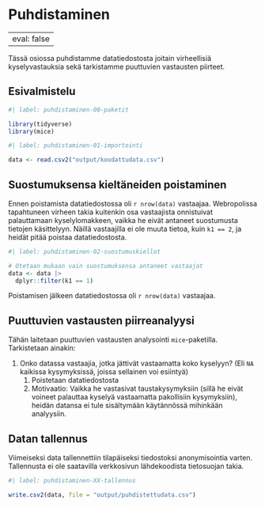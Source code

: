# Puhdistaminen {#sec-puhdistaminen}

---
eval: false
---

Tässä osiossa puhdistamme datatiedostosta joitain virheellisiä kyselyvastauksia sekä tarkistamme puuttuvien vastausten piirteet.

## Esivalmistelu {#sec-puhdistaminen-esivalmistelu}

```r
#| label: puhdistaminen-00-paketit

library(tidyverse)
library(mice)

```

```r
#| label: puhdistaminen-01-importointi

data <- read.csv2("output/koodattudata.csv")

```

## Suostumuksensa kieltäneiden poistaminen {#sec-puhdistaminen-suostumuskiellot}

Ennen poistamista datatiedostossa oli `r nrow(data)` vastaajaa. Webropolissa tapahtuneen virheen takia kuitenkin osa vastaajista onnistuivat palauttamaan kyselylomakkeen, vaikka he eivät antaneet suostumusta tietojen käsittelyyn. Näillä vastaajilla ei ole muuta tietoa, kuin `k1 == 2`, ja heidät pitää poistaa datatiedostosta.

```r
#| label: puhdistaminen-02-suostumuskiellot

# Otetaan mukaan vain suostumuksensa antaneet vastaajat
data <- data |>
  dplyr::filter(k1 == 1)

```

Poistamisen jälkeen datatiedostossa oli `r nrow(data)` vastaajaa.

## Puuttuvien vastausten piirreanalyysi {#sec-puhdistaminen-puuttuvat}

Tähän laitetaan puuttuvien vastausten analysointi `mice`-paketilla. Tarkistetaan ainakin:

1.  Onko datassa vastaajia, jotka jättivät vastaamatta koko kyselyyn? (Eli `NA` kaikissa kysymyksissä, joissa sellainen voi esiintyä)
    1.  Poistetaan datatiedostosta
    2.  Motivaatio: Vaikka he vastasivat taustakysymyksiin (sillä he eivät voineet palauttaa kyselyä vastaamatta pakollisiin kysymyksiin), heidän datansa ei tule sisältymään käytännössä mihinkään analyysiin.

## Datan tallennus {#sec-puhdistaminen-tallennus}

Viimeiseksi data tallennettiin tilapäiseksi tiedostoksi anonymisointia varten. Tallennusta ei ole saatavilla verkkosivun lähdekoodista tietosuojan takia.

```r
#| label: puhdistaminen-XX-tallennus

write.csv2(data, file = "output/puhdistettudata.csv")

```
